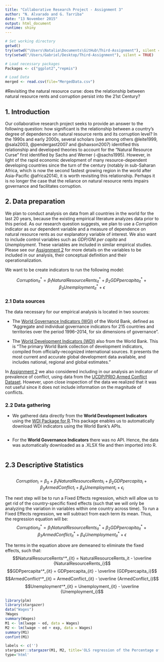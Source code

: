 ```yaml
---
title: "Collaborative Research Project - Assignment 3"
author: "N. Alvarado and G. Tarriba"
date: "13 November 2015"
output: html_document
runtime: shiny
---
```

```r
# Set working directory
getwd()
try(setwd("\Users\Natalia\Documents\GitHub\Third-Assignment"), silent = TRUE)
try(setwd("/Users/Gabriel/Desktop/Third-Assignment"), silent = TRUE)

# Load necessary packages
Packages <- c("ggplot2","repmis")

# Load Data
merged <- read.csv(file="MergedData.csv")
```
#Revisiting the natural resource curse: does the relationship between natural resource rents and corruption persist into the 21st Century? 

## 1. Introduction

Our collaborative research project seeks to provide an answer to the following question: how significant is the relationship between a country’s degree of dependence on natural resource rents and its corruption level? In the 1990s and early 2000s, several scholars (see among others @leite1999, @sala2003, @pendergast2007 and @shaxson2007) identified this relationship and developed theories to account for the "Natural Resource Curse" first identified by Sachs and Werner (-@sachs1995). However, in light of the rapid economic development of many resource-dependent developing countries since the turn of the century (notably in sub-Saharan Africa, which is now the second fastest growing region in the world after Asia-Pacific @africa2014), it is worth revisiting this relationship. Perhaps it is no longer the case that the reliance on natural resource rents impairs governance and facilitates corruption. 

## 2. Data preparation

We plan to conduct analysis on data from all countries in the world for the last 20 years, because the existing empirical literature analyzes data prior to this period. As our research question suggests, we plan to use a *Corruption* indicator as our dependent variable and a measure of dependence on natural resource rents as our explanatory variable of interest. We also want to include control variables such as *GDP/GNI per capita* and *Unemployment*. These variables are included in similar empirical studies. Please see our [Assignment 2](https://github.com/natalia-alvarado/Second-Assignment) for more details on the variables to be included in our analysis, their conceptual definition and their operationalization.

We want to be create indicators to run the following model:

$$Corruption^*_{it} = \beta_1 NaturalResourceRents^*_{it} + \beta_2 GDPpercapita^*_{it} + \beta_3 Unemployment^*_{it} + \epsilon$$

### 2.1 Data sources 

The data necessary for our empirical analysis is located in two sources:

- The [World Governance Indicators (WGI)](http://data.worldbank.org/data-catalog/worldwide-governance-indicators) of the World Bank, defined as "Aggregate and individual governance indicators for 215 countries and territories over the period 1996–2014, for six dimensions of governance".

- The [World Development Indicators (WDI)](http://data.worldbank.org/data-catalog/world-development-indicators) also from the World Bank. This is "The primary World Bank collection of development indicators, compiled from officially-recognized international sources. It presents the most current and accurate global development data available, and includes national, regional and global estimates."

In [Assignment 2](https://github.com/natalia-alvara do/Second-Assignment) we also considered including in our analysis an indicator of prevalence of conflict, using data from the [UCDP/PRIO Armed Conflict Dataset](http://www.pcr.uu.se/research/ucdp/datasets/ucdp_prio_armed_conflict_dataset/). However, upon close inspection of the data we realized that it was not useful since it does not include information on the magnitude of conflicts.

### 2.2 Data gathering

- We gathered data directly from the **World Development Indicators** using the [WDI Package for R](https://cran.r-project.org/web/packages/WDI/WDI.pdf).This package enables us to automatically download WDI indicators using the World Bank's APIs.

```r

```

- For the **World Governance Indicators** there was no API. Hence, the data was automatically downloaded as a .XLSX file and then imported into R.

```r

```

## 2.3 Descriptive Statistics

```r

```






$$Corruption_i=\beta_0+\beta_1 NaturalResourceRents_i +\beta_2 GDPpercapita_i + \beta_3 ArmedConflict_i + \beta_4 Unemployment_i + \epsilon_i$$

The next step will be to run a Fixed Effects regression, which will allow us to get rid of the country-specific fixed effects (such that we will only be analyzing the variation in variables within one country across time). To run a Fixed Effects regression, we will subtract from each term its mean. Thus, the regression equation will be:
$$Corruption^*_{it} = \beta_1 NaturalResourceRents^*_{it} + \beta_2 GDPpercapita^*_{it} + \beta_3 ArmedConflict^*_{it} + \beta_4 Unemployment^*_{it} + \epsilon$$

The terms in the equation above are demeaned to eliminate the fixed effects, such that:
$$NaturalResourceRents^*_{it} = NaturalResourceRents_it - \overline {NaturalResourceRents_i}$$
$$GDPpercapita^*_{it} = GDPpercapita_{it} - \overline {GDPpercapita_i}$$
$$ArmedConflict^*_{it} = ArmedConflict_{it} - \overline {ArmedConflict_i}$$
$$Unemployment^*_{it} = Unemployment_{it} - \overline {Unemployment_i}$$



```r
library(plm)
library(stargazer)
data("Wages")
?Wages
summary(Wages)
M1 <- lm(lwage ~ ed, data = Wages)
M2 <- lm(lwage ~ ed + exp, data = Wages)
summary(M1)
confint(M1)

labels <- c('')
stargazer::stargazer(M1, M2, title='OLS regression of the Percentage of Wages Variation', digits=2, type='html', header = FALSE)
type='html'
```

